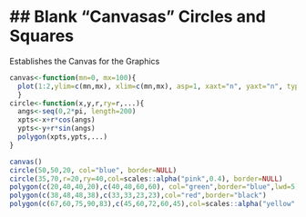## Blank "Canvasas" Circles and Squares
========================================================
Establishes the Canvas for the Graphics 
```r
canvas<-function(mn=0, mx=100){
  plot(1:2,ylim=c(mn,mx), xlim=c(mn,mx), asp=1, xaxt="n", yaxt="n", type="n", bty="n", xlab="",ylab="")
  }
circle<-function(x,y,r,ry=r,...){
  angs<-seq(0,2*pi, length=200)
  xpts<-x+r*cos(angs)
  ypts<-y+r*sin(angs)
  polygon(xpts,ypts,...)
}
```

```r
canvas()
circle(50,50,20, col="blue", border=NULL)
circle(35,70,r=20,ry=40,col=scales::alpha("pink",0.4), border=NULL)
polygon(c(20,40,40,20),c(40,40,60,60), col="green",border="blue",lwd=5)
polygon(c(38,48,48,38),c(33,33,23,23),col="red",border="black")
polygon(c(67,60,75,90,83),c(45,60,72,60,45),col=scales::alpha("yellow",0.6),border=NULL)
```